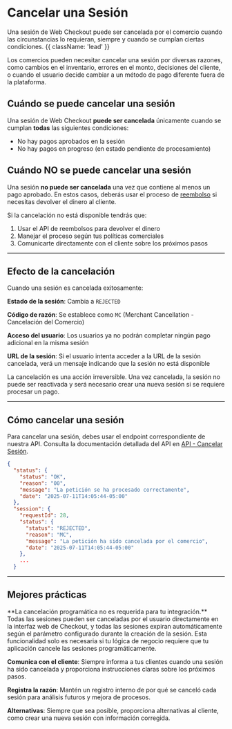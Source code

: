 
# Cancelar una Sesión

Una sesión de Web Checkout puede ser cancelada por el comercio cuando las circunstancias lo requieran, siempre y cuando se cumplan ciertas condiciones. {{ className: 'lead' }}

Los comercios pueden necesitar cancelar una sesión por diversas razones, como cambios en el inventario, errores en el monto, decisiones del cliente, o cuando el usuario decide cambiar a un método de pago diferente fuera de la plataforma.

## Cuándo se puede cancelar una sesión

Una sesión de Web Checkout **puede ser cancelada** únicamente cuando se cumplan **todas** las siguientes condiciones:

- No hay pagos aprobados en la sesión
- No hay pagos en progreso (en estado pendiente de procesamiento)

## Cuándo NO se puede cancelar una sesión

Una sesión **no puede ser cancelada** una vez que contiene al menos un pago aprobado. En estos casos, deberás usar el proceso de [reembolso](/checkout/refund) si necesitas devolver el dinero al cliente.

Si la cancelación no está disponible tendrás que:

1. Usar el API de reembolsos para devolver el dinero
2. Manejar el proceso según tus políticas comerciales
3. Comunicarte directamente con el cliente sobre los próximos pasos

---

## Efecto de la cancelación

Cuando una sesión es cancelada exitosamente:

**Estado de la sesión**: Cambia a `REJECTED`

**Código de razón**: Se establece como `MC` (Merchant Cancellation - Cancelación del Comercio)

**Acceso del usuario**: Los usuarios ya no podrán completar ningún pago adicional en la misma sesión

**URL de la sesión**: Si el usuario intenta acceder a la URL de la sesión cancelada, verá un mensaje indicando que la sesión no está disponible

<Note>
La cancelación es una acción irreversible. Una vez cancelada, la sesión no puede ser reactivada y será necesario crear una nueva sesión si se requiere procesar un pago.
</Note>

---

## Cómo cancelar una sesión

Para cancelar una sesión, debes usar el endpoint correspondiente de nuestra API. Consulta la documentación detallada del API en [API - Cancelar Sesión](/checkout/api/reference/session#cancel-a-session).


```json {{ 'title': 'CancelSessionResponse - Ejemplo, cancelar una sesión' }}
{
  "status": {
    "status": "OK",
    "reason": "00",
    "message": "La petición se ha procesado correctamente",
    "date": "2025-07-11T14:05:44-05:00"
  },
  "session": {
    "requestId": 28,
    "status": {
      "status": "REJECTED",
      "reason": "MC",
      "message": "La petición ha sido cancelada por el comercio",
      "date": "2025-07-11T14:05:44-05:00"
    },
    ...
  }
```

---
    
## Mejores prácticas

<Note>
**La cancelación programática no es requerida para tu integración.** Todas las sesiones pueden ser canceladas por el usuario directamente en la interfaz web de Checkout, y todas las sesiones expiran automáticamente según el parámetro configurado durante la creación de la sesión. Esta funcionalidad solo es necesaria si tu lógica de negocio requiere que tu aplicación cancele las sesiones programáticamente.
</Note>

**Comunica con el cliente**: Siempre informa a tus clientes cuando una sesión ha sido cancelada y proporciona instrucciones claras sobre los próximos pasos.

**Registra la razón**: Mantén un registro interno de por qué se canceló cada sesión para análisis futuros y mejora de procesos.

**Alternativas**: Siempre que sea posible, proporciona alternativas al cliente, como crear una nueva sesión con información corregida.